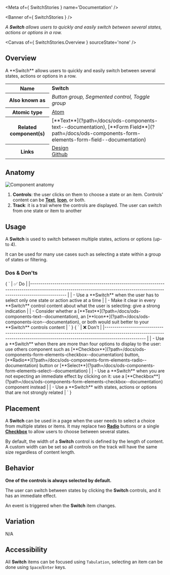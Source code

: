 
<Meta of={ SwitchStories } name='Documentation' />

<Banner of={ SwitchStories } />

_A **Switch** allows users to quickly and easily switch between several states, actions or options in a row._

<Canvas of={ SwitchStories.Overview } sourceState='none' />

## Overview
<div>
  <div id='description'>
    A **Switch** allows users to quickly and easily switch between several states, actions or options in a row.
  </div>
  <table>
    <tbody>
    <tr>
      <th scope="row">Name</th>
      <td><strong>Switch</strong></td>
    </tr>
    <tr>
      <th scope="row">Also known as</th>
      <td><em>Button group, Segmented control, Toggle group</em></td>
    </tr>
    <tr>
      <th scope="row">Atomic type</th>
      <td>
        <a href='https://atomicdesign.bradfrost.com/chapter-2/#atoms'>Atom<OdsIcon
          name={ ODS_ICON_NAME.externalLink }
          style={ { fontSize: '.7rem', paddingLeft: '.3rem', paddingRight: '.2rem' } }></OdsIcon></a>
      </td>
    </tr>
    <tr>
      <th scope="row">Related component(s)</th>
      <td>
        [**Text**](?path=/docs/ods-components-text--documentation), [**Form
        Field**](?path=/docs/ods-components-form-elements-form-field--documentation)
      </td>
    </tr>
    <tr>
      <th scope="row">Links</th>
      <td>
        <a href='https://www.figma.com/proto/tIKzHa5KvHHyosgIgyBswB/Design-Tokens'>Design<OdsIcon
          name={ ODS_ICON_NAME.externalLink }
          style={ { fontSize: '.7rem', paddingLeft: '.3rem', paddingRight: '.2rem' } }></OdsIcon></a><br />
        <a href='https://github.com/ovh/design-system/tree/master/packages/components/src/switch'>Github<OdsIcon
          name={ ODS_ICON_NAME.externalLink }
          style={ { fontSize: '.7rem', paddingLeft: '.3rem', paddingRight: '.2rem' } }></OdsIcon></a>
      </td>
    </tr>
    </tbody>
  </table>
</div>

## Anatomy

![Component anatomy](components/switch/anatomy.png "Component anatomy")

1. **Controls**: the user clicks on them to choose a state or an item. Controls' content can be [**Text**](?path=/docs/ods-components-text--documentation), [**Icon**](?path=/docs/ods-components-icon--documentation), or both.
2. **Track**: it is a trail where the controls are displayed. The user can switch from one state or item to another

## Usage

A **Switch** is used to switch between multiple states, actions or options (up-to 4).

It can be used for many use cases such as selecting a state within a group of states or filtering.

### Dos & Don'ts
<Markdown>
  { `
| ✅ Do                                                                                                                                                                                                                            |
|------------------------------------------------------------------------------------------------------------------------------------------------------------------------------                                                  |
| - Use a **Switch** when the user has to select only one state or action active at a time                                                                                                                                     |
| - Make it clear in every **Switch** control content about what the user is selecting: give a strong indication                                                                                                               |
| - Consider whether a [**Text**](?path=/docs/ods-components-text--documentation), an [**Icon**](?path=/docs/ods-components-icon--documentation), or both would suit better to your **Switch** controls content |
` }
</Markdown>
<Markdown>
  { `
| ❌ Don't                                                                                                                                                                                                                                                                                                                                             |
|--------------------------------------------------------------------------------------------------------------------------------------------------------------------------------                                                                                                                                                                    |
| - Use a **Switch** when there are more than four options to display to the user: use others component such as [**Checkbox**](?path=/docs/ods-components-form-elements-checkbox--documentation) button, [**Radio**](?path=/docs/ods-components-form-elements-radio--documentation) button or [**Select**](?path=/docs/ods-components-form-elements-select--documentation) |
| - Use a **Switch** when you are not expecting an immediate effect by clicking on it: use a [**Checkbox**](?path=/docs/ods-components-form-elements-checkbox--documentation) component instead                                                                                                                                                          |
| - Use a **Switch** with states, actions or options that are not strongly related                                                                                                                                                                                                                                                              |
` }
</Markdown>

## Placement

A **Switch** can be used in a page when the user needs to select a choice from multiple states or items.
It may replace two [**Radio**](?path=/docs/ods-components-form-elements-radio--documentation) buttons or a single [**Checkbox**](?path=/docs/ods-components-form-elements-checkbox--documentation) to allow users to choose between several states.

By default, the width of a **Switch** control is defined by the length of content.
A custom width can be set so all controls on the track will have the same size regardless of content length.

## Behavior

**One of the controls is always selected by default.**

The user can switch between states by clicking the **Switch** controls, and it has an immediate effect.

An event is triggered when the **Switch** item changes.

## Variation

N/A

## Accessibility

All **Switch** items can be focused using `Tabulation`, selecting an item can be done using `Space`/`Enter` keys.
